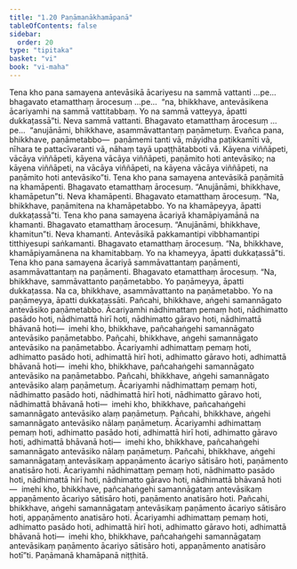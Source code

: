 ```yaml
---
title: "1.20 Paṇāmanākhamāpanā"
tableOfContents: false
sidebar:
  order: 20
type: "tipitaka"
basket: "vi"
book: "vi-maha"
---
```



<DynamicBreadcrumb />

<Division number="80" book="vi-maha" e="ch" v="3" p="86">

<Paragraph number="352" book="vi-maha">
Tena kho pana samayena antevāsikā ācariyesu na sammā vattanti …pe…  bhagavato etamatthaṃ ārocesuṃ …pe…  “na, bhikkhave, antevāsikena ācariyamhi na sammā vattitabbaṃ. Yo na sammā vatteyya, āpatti dukkaṭassā”ti. Neva sammā vattanti. Bhagavato etamatthaṃ ārocesuṃ …pe…  “anujānāmi, bhikkhave, asammāvattantaṃ paṇāmetuṃ. Evañca pana, bhikkhave, paṇāmetabbo—  paṇāmemi tanti vā, māyidha paṭikkamīti vā, nīhara te pattacīvaranti vā, nāhaṃ tayā upaṭṭhātabboti vā. Kāyena viññāpeti, vācāya viññāpeti, kāyena vācāya viññāpeti, paṇāmito hoti antevāsiko; na kāyena viññāpeti, na vācāya viññāpeti, na kāyena vācāya viññāpeti, na paṇāmito hoti antevāsiko”ti.
</Paragraph>

<Paragraph number="353" book="vi-maha">
Tena kho pana samayena antevāsikā paṇāmitā na khamāpenti. Bhagavato etamatthaṃ ārocesuṃ. “Anujānāmi, bhikkhave, khamāpetun”ti. Neva khamāpenti. Bhagavato etamatthaṃ ārocesuṃ. “Na, bhikkhave, paṇāmitena na khamāpetabbo. Yo na khamāpeyya, āpatti dukkaṭassā”ti.
</Paragraph>

<Paragraph number="354" book="vi-maha">
Tena kho pana samayena ācariyā khamāpiyamānā na khamanti. Bhagavato etamatthaṃ ārocesuṃ. “Anujānāmi, bhikkhave, khamitun”ti. Neva khamanti. Antevāsikā pakkamantipi vibbhamantipi titthiyesupi saṅkamanti. Bhagavato etamatthaṃ ārocesuṃ. “Na, bhikkhave, khamāpiyamānena na khamitabbaṃ. Yo na khameyya, āpatti dukkaṭassā”ti.
</Paragraph>

<Paragraph number="355" book="vi-maha">
Tena kho pana samayena ācariyā sammāvattantaṃ paṇāmenti, asammāvattantaṃ na paṇāmenti. Bhagavato etamatthaṃ ārocesuṃ. “Na, bhikkhave, sammāvattanto paṇāmetabbo. Yo paṇāmeyya, āpatti dukkaṭassa. Na ca, bhikkhave, asammāvattanto na paṇāmetabbo. Yo na paṇāmeyya, āpatti dukkaṭassāti.
</Paragraph>

</Division>
<Division number="81" book="vi-maha" e="ch" v="3" p="87">

<Paragraph number="356" book="vi-maha">
Pañcahi, bhikkhave, aṅgehi samannāgato antevāsiko paṇāmetabbo. Ācariyamhi nādhimattaṃ pemaṃ hoti, nādhimatto pasādo hoti, nādhimattā hirī hoti, nādhimatto gāravo hoti, nādhimattā bhāvanā hoti—  imehi kho, bhikkhave, pañcahaṅgehi samannāgato antevāsiko paṇāmetabbo.
</Paragraph>

<Paragraph number="357" book="vi-maha">
Pañcahi, bhikkhave, aṅgehi samannāgato antevāsiko na paṇāmetabbo. Ācariyamhi adhimattaṃ pemaṃ hoti, adhimatto pasādo hoti, adhimattā hirī hoti, adhimatto gāravo hoti, adhimattā bhāvanā hoti—  imehi kho, bhikkhave, pañcahaṅgehi samannāgato antevāsiko na paṇāmetabbo.
</Paragraph>

<Paragraph number="358" book="vi-maha">
Pañcahi, bhikkhave, aṅgehi samannāgato antevāsiko alaṃ paṇāmetuṃ. Ācariyamhi nādhimattaṃ pemaṃ hoti, nādhimatto pasādo hoti, nādhimattā hirī hoti, nādhimatto gāravo hoti, nādhimattā bhāvanā hoti—  imehi kho, bhikkhave, pañcahaṅgehi samannāgato antevāsiko alaṃ paṇāmetuṃ.
</Paragraph>

<Paragraph number="359" book="vi-maha">
Pañcahi, bhikkhave, aṅgehi samannāgato antevāsiko nālaṃ paṇāmetuṃ. Ācariyamhi adhimattaṃ pemaṃ hoti, adhimatto pasādo hoti, adhimattā hirī hoti, adhimatto gāravo hoti, adhimattā bhāvanā hoti—  imehi kho, bhikkhave, pañcahaṅgehi samannāgato antevāsiko nālaṃ paṇāmetuṃ.
</Paragraph>

<Paragraph number="360" book="vi-maha">
Pañcahi, bhikkhave, aṅgehi samannāgataṃ antevāsikaṃ appaṇāmento ācariyo sātisāro hoti, paṇāmento anatisāro hoti. Ācariyamhi nādhimattaṃ pemaṃ hoti, nādhimatto pasādo hoti, nādhimattā hirī hoti, nādhimatto gāravo hoti, nādhimattā bhāvanā hoti—  imehi kho, bhikkhave, pañcahaṅgehi samannāgataṃ antevāsikaṃ appaṇāmento ācariyo sātisāro hoti, paṇāmento anatisāro hoti.
</Paragraph>

<Paragraph number="361" book="vi-maha">
Pañcahi, bhikkhave, aṅgehi samannāgataṃ antevāsikaṃ paṇāmento ācariyo sātisāro hoti, appaṇāmento anatisāro hoti. Ācariyamhi adhimattaṃ pemaṃ hoti, adhimatto pasādo hoti, adhimattā hirī hoti, adhimatto gāravo hoti, adhimattā bhāvanā hoti—  imehi kho, bhikkhave, pañcahaṅgehi samannāgataṃ antevāsikaṃ paṇāmento ācariyo sātisāro hoti, appaṇāmento anatisāro hotī”ti.

</Paragraph>
</Division>

<Paragraph number="362" type="center" book="vi-maha">
Paṇāmanā khamāpanā niṭṭhitā.
</Paragraph>